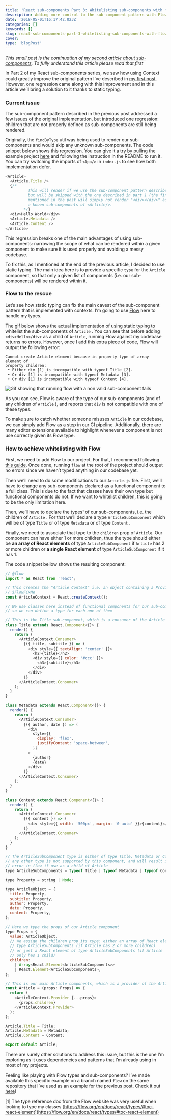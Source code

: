 ```yaml
---
title: 'React sub-components Part 3: Whitelisting sub-components with flow'
description: Adding more control to the sub-component pattern with Flow types
date: '2018-05-01T16:17:42.023Z'
categories: []
keywords: []
slug: react-sub-components-part-3-whitelisting-sub-components-with-flow-b04f9bcf80c2
cover:
type: 'blogPost'
---
```


_This small post is the continuation of_ [_my second article about sub-components_](https://medium.com/maxime-heckel/react-sub-components-part-2-using-the-new-context-api-6f1c089acfe4)_. To fully understand this article please read that first_

In Part 2 of my React sub-components series, we saw how using Context could greatly improve the original pattern I’ve described in [my first post](https://medium.com/maxime-heckel/react-sub-components-513f6679abed). However, one regression came along with this improvement and in this article we’ll bring a solution to it thanks to static typing.

### Current issue

The sub-component pattern described in the previous post addressed a few issues of the original implementation, but introduced one regression: children that are not properly defined as sub-components are still being rendered.

Originally, the `findByType` util was being used to render our sub-components and would skip any unknown sub-components. The code snippet below shows this regression. You can give it a try by pulling the example project [here](https://github.com/MaximeHeckel/react-sub-components-context/tree/flow) and following the instruction in the README to run it. You can try switching the imports of `<App/>` in `index.js` to see how both implementation defer.

```javascript title=Incorrect usage of a subcomponent
<Article>
  <Article.Title />
  {/* 
          This will render if we use the sub-component pattern described in part 2,
          but will be skipped with the one described in part 1 (the findByType util 
          mentioned in the post will simply not render "<div></div>" as it's not
          a known sub-components of <Article/>.
        */}
  <div>Hello World</div>
  <Article.Metadata />
  <Article.Content />
</Article>
```

This regression breaks one of the main advantages of using sub-components: narrowing the scope of what can be rendered within a given component to make sure it is used properly and avoiding a messy codebase.

To fix this, as I mentioned at the end of the previous article, I decided to use static typing. The main idea here is to provide a specific `type` for the `Article` component, so that only a given list of components (i.e. our sub-components) will be rendered within it.

### Flow to the rescue

Let’s see how static typing can fix the main caveat of the sub-component pattern that is implemented with contexts. I’m going to use [Flow](https://flow.org/) here to handle my types.

The gif below shows the actual implementation of using static typing to whitelist the sub-components of `Article` . You can see that before adding `<div>Hello</div>` as a child of `Article`, running Flow against my codebase returns no errors. However, once I add this extra piece of code, Flow will output the following error:

```shell
Cannot create Article element because in property type of array element of
property children:
 • Either div [1] is incompatible with typeof Title [2].
 • Or div [1] is incompatible with typeof Metadata [3].
 • Or div [1] is incompatible with typeof Content [4].
```

![Gif showing that running flow with a non valid sub-component fails](img/1__HqiRL5mQ6tRCONrSivQ5cQ.gif)

As you can see, Flow is aware of the type of our sub-components (and of any children of `Article` ), and reports that `div` is not compatible with one of these types.

To make sure to catch whether someone misuses `Article` in our codebase, we can simply add Flow as a step in our CI pipeline. Additionally, there are many editor extensions available to highlight whenever a component is not use correctly given its Flow type.

### How to achieve whitelisting with Flow

First, we need to add Flow to our project. For that, I recommend following [this guide](https://flow.org/en/docs/tools/babel/). Once done, running `flow` at the root of the project should output no errors since we haven’t typed anything in our codebase yet.

Then we’ll need to do some modifications to our `Article.js` file. First, we’ll have to change any sub-components declared as a functional component to a full class. This is due to the fact that classes have their own type but functional components do not. If we want to whitelist children, this is going to be the only limitation here.

Then, we’ll have to declare the types¹ of our sub-components, i.e. the children of `Article` . For that we’ll declare a type `ArticleSubComponent` which will be of type `Title` or of type `Metadata` or of type `Content` .

Finally, we need to associate that type to the `children` prop of `Article`. Our component can have either 1 or more children, thus the type should either be **an array of React elements** of type `ArticleSubComponent` if `Article` has 2 or more children or **a single React element** of type `ArticleSubComponent` if it has 1.

The code snippet bellow shows the resulting component:

```javascript title=Article.js
// @flow
import * as React from 'react';

// This creates the "Article Context" i.e. an object containing a Provider and a Consumer component
// $FlowFixMe
const ArticleContext = React.createContext();

// We use classes here instead of functional components for our sub-components
// so we can define a type for each one of them

// This is the Title sub-component, which is a consumer of the Article Context
class Title extends React.Component<{}> {
  render() {
    return (
      <ArticleContext.Consumer>
        {({ title, subtitle }) => (
          <div style={{ textAlign: 'center' }}>
            <h2>{title}</h2>
            <div style={{ color: '#ccc' }}>
              <h3>{subtitle}</h3>
            </div>
          </div>
        )}
      </ArticleContext.Consumer>
    );
  }
}

class Metadata extends React.Component<{}> {
  render() {
    return (
      <ArticleContext.Consumer>
        {({ author, date }) => (
          <div
            style={{
              display: 'flex',
              justifyContent: 'space-between',
            }}
          >
            {author}
            {date}
          </div>
        )}
      </ArticleContext.Consumer>
    );
  }
}

class Content extends React.Component<{}> {
  render() {
    return (
      <ArticleContext.Consumer>
        {({ content }) => (
          <div style={{ width: '500px', margin: '0 auto' }}>{content}</div>
        )}
      </ArticleContext.Consumer>
    );
  }
}

// The ArticleSubComponent type is either of type Title, Metadata or Content
// any other type is not supported by this component, and will result in an
// error in flow if use as a child of Article
type ArticleSubComponents = typeof Title | typeof Metadata | typeof Content;

type Property = string | Node;

type ArticleObject = {
  title: Property,
  subtitle: Property,
  author: Property,
  date: Property,
  content: Property,
};

// Here we type the props of our Article component
type Props = {
  value: ArticleObject,
  // We assign the children prop its type: either an array of React elements of
  // type ArticleSubComponents (if Article has 2 or more children)
  // or just a React element of type ArticleSubComponents (if Article
  // only has 1 child)
  children:
    | Array<React.Element<ArticleSubComponents>>
    | React.Element<ArticleSubComponents>,
};

// This is our main Article components, which is a provider of the Article Context
const Article = (props: Props) => {
  return (
    <ArticleContext.Provider {...props}>
      {props.children}
    </ArticleContext.Provider>
  );
};

Article.Title = Title;
Article.Metadata = Metadata;
Article.Content = Content;

export default Article;
```

There are surely other solutions to address this issue, but this is the one I’m exploring as it uses dependencies and patterns that I’m already using in most of my projects.

Feeling like playing with Flow types and sub-components? I’ve made available this specific example on a branch named `flow` on the same repository that I’ve used as an example for the previous post. Check it out [here](https://github.com/MaximeHeckel/react-sub-components-context/tree/flow)!

\[1\] The type reference doc from the Flow website was very useful when looking to type my classes [https://flow.org/en/docs/react/types/#toc-react-element](https://flow.org/en/docs/react/types/#toc-react-element)
